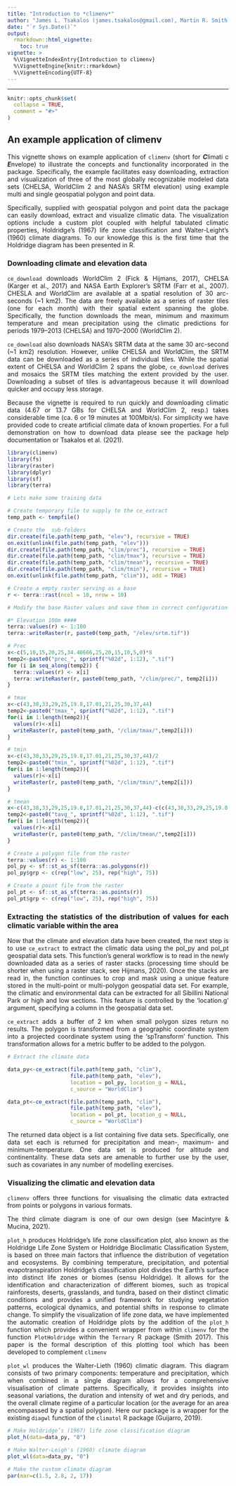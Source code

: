 ```yaml
---
title: "Introduction to *climenv*"
author: "James L. Tsakalos (james.tsakalos@gmail.com), Martin R. Smith, Frederico Luebert, Ladislav Mucina"
date: "`r Sys.Date()`"
output:
  rmarkdown::html_vignette:
    toc: true
vignette: >
  %\VignetteIndexEntry{Introduction to climenv}
  %\VignetteEngine{knitr::rmarkdown}
  %\VignetteEncoding{UTF-8}
---
```


```{=html}
<style>
body {
text-align: justify}
</style>
```

------------------------------------------------------------------------

```r
knitr::opts_chunk$set(
  collapse = TRUE,
  comment = "#>"
)
```

## An example application of climenv

This vignette shows on example application of `climenv` (short for ***C***limati
c ***E***nvelope) to illustrate the concepts and functionality incorporated in
the package. Specifically, the example facilitates easy downloading, extraction
and visualization of three of the most globally recognizable modeled data sets
(CHELSA, WorldClim 2 and NASA’s SRTM elevation) using example multi and single
geospatial polygon and point data.

Specifically, supplied with geospatial polygon and point data the package can
easily download, extract and visualize climatic data. The visualization options
include a custom plot coupled with helpful tabulated climatic properties,
Holdridge's (1967) life zone classification and Walter-Leight's (1960)
climate diagrams. To our knowledge this is the first time that the Holdridge 
diagram has been presented in R.

### Downloading climate and elevation data

`ce_download` downloads WorldClim 2 (Fick & Hijmans, 2017), CHELSA (Karger et 
al., 2017) and NASA Earth Explorer's SRTM (Farr et al., 2007). CHESLA and 
WorldClim are available at a spatial resolution of 30 arc-seconds (~1 km2). The 
data are freely available as a series of raster tiles (one for each month) with 
their spatial extent spanning the globe. Specifically, the function downloads 
the mean, minimum and maximum temperature and mean precipitation using the 
climatic predictions for periods 1979–2013 (CHELSA) and 1970–2000 (WorldClim 2). 

`ce_download` also downloads NASA's SRTM data at the same 30 arc-second
(~1 km2) resolution. However, unlike CHELSA and WorldClim, the SRTM data can be
downloaded as a series of individual tiles. While the spatial extent of CHELSA
and WorldClim 2 spans the globe, `ce_download` derives and mosaics the SRTM
tiles matching the extent provided by the user. Downloading a subset of tiles
is advantageous because it will download quicker and occupy less storage.

Because the vignette is required to run quickly and downloading climatic data
(4.67 or 13.7 GBs for CHELSA and WorldClim 2, resp.) takes considerable time
(ca. 6 or 19 minutes at 100Mbit/s). For simplicity we have provided code to
create artificial climate data of known properties. For a full demonstration on
how to download data please see the package help documentation or Tsakalos
et al. (2021). 

```r
library(climenv)
library(fs)
library(raster)
library(dplyr)
library(sf)
library(terra)
```

```r
# Lets make some training data

# Create temporary file to supply to the ce_extract
temp_path <- tempfile()

# Create the  sub-folders
dir.create(file.path(temp_path, "elev"), recursive = TRUE)
on.exit(unlink(file.path(temp_path, "elev")))
dir.create(file.path(temp_path, "clim/prec"), recursive = TRUE)
dir.create(file.path(temp_path, "clim/tmax"), recursive = TRUE)
dir.create(file.path(temp_path, "clim/tmean"), recursive = TRUE)
dir.create(file.path(temp_path, "clim/tmin"), recursive = TRUE)
on.exit(unlink(file.path(temp_path, "clim")), add = TRUE)

# Create a empty raster serving as a base
r <- terra::rast(ncol = 10, nrow = 10)

# Modify the base Raster values and save them in correct configuration

#* Elevation 100m ####
terra::values(r) <- 1:100
terra::writeRaster(r, paste0(temp_path, "/elev/srtm.tif"))

# Prec
x<-c(5,10,15,20,25,34.40666,25,20,15,10,5,0)*8
temp2<-paste0("prec_", sprintf("%02d", 1:12), ".tif")
for (i in seq_along(temp2)) {
  terra::values(r) <- x[i]
  terra::writeRaster(r, paste0(temp_path, "/clim/prec/", temp2[i]))
}

# tmax
x<-c(43,38,33,29,25,19.8,17.01,21,25,30,37,44)
temp2<-paste0("tmax_", sprintf("%02d", 1:12), ".tif")
for(i in 1:length(temp2)){
  values(r)<-x[i]
  writeRaster(r, paste0(temp_path, "/clim/tmax/",temp2[i]))
}

# tmin
x<-c(43,38,33,29,25,19.8,17.01,21,25,30,37,44)/2
temp2<-paste0("tmin_", sprintf("%02d", 1:12), ".tif")
for(i in 1:length(temp2)){
  values(r)<-x[i]
  writeRaster(r, paste0(temp_path, "/clim/tmin/",temp2[i]))
}

# tmean
x<-c(43,38,33,29,25,19.8,17.01,21,25,30,37,44)-c(c(43,38,33,29,25,19.8,17.01,21,25,30,37,44)/2)/2
temp2<-paste0("tavg_", sprintf("%02d", 1:12), ".tif")
for(i in 1:length(temp2)){
  values(r)<-x[i]
  writeRaster(r, paste0(temp_path, "/clim/tmean/",temp2[i]))
}

# Create a polygon file from the raster
terra::values(r) <- 1:100
pol_py <- sf::st_as_sf(terra::as.polygons(r))
pol_py$grp <- c(rep("low", 25), rep("high", 75))

# Create a point file from the raster
pol_pt <- sf::st_as_sf(terra::as.points(r))
pol_pt$grp <- c(rep("low", 25), rep("high", 75))

```

### Extracting the statistics of the distribution of values for each climatic variable within the area

Now that the climate and elevation data have been created, the next step is to
use `ce_extract` to extract the climatic data using the pol_py and 
pol_pt geospatial data sets. This function's general workflow is to read in the
newly downloaded data as a series of raster stacks (processing time should be
shorter when using a raster stack, see Hijmans, 2020). Once the stacks are read
in, the function continues to crop and mask using a unique feature stored in the
multi-point or multi-polygon geospatial data set. For example, the climatic
and environmental data can be extracted for all Sibillini National Park or high
and low sections. This feature is controlled by the 'location.g' argument,
specifying a column in the geospatial data set.

`ce_extract` adds a buffer of 2 km when small polygon sizes return no
results. The polygon is transformed from a geographic coordinate system into
a projected coordinate system using the 'spTransform' function. This
transformation allows for a metric buffer to be added to the polygon.

```r
# Extract the climate data

data_py<-ce_extract(file.path(temp_path, "clim"),
                    file.path(temp_path, "elev"),
                    location = pol_py, location_g = NULL,
                    c_source = "WorldClim")

data_pt<-ce_extract(file.path(temp_path, "clim"),
                    file.path(temp_path, "elev"),
                    location = pol_pt, location_g = NULL,
                    c_source = "WorldClim")
```

The returned data object is a list containing five data sets. Specifically, one 
data set each is returned for precipitation and  mean-, maximum- and 
minimum-temperature. One data set is produced for altitude and continentality. 
These data sets are amenable to further use by the user, such as covariates in 
any number of modelling exercises. 

### Visualizing the climatic and elevation data

`climenv` offers three functions for visualising the climatic data extracted 
from points or polygons in various formats.

The third climate diagram is one of 
our own design (see Macintyre & Mucina, 2021).

`plot_h` produces Holdridge's life zone classification plot, also known as the 
Holdridge Life Zone System or Holdridge Bioclimatic Classification System, is 
based on three main factors that influence the distribution of vegetation and 
ecosystems. By combining temperature, precipitation, and potential 
evapotranspiration Holdridge’s classification plot divides the Earth’s surface
into distinct life zones or biomes (sensu Holdridge). It allows for the 
identification and characterization of different biomes, such as tropical 
rainforests, deserts, grasslands, and tundra, based on their distinct climatic 
conditions and provides a unified framework for studying vegetation patterns, 
ecological dynamics, and potential shifts in response to climate change. To 
simplify the visualization of life zone data, we have implemented the automatic 
creation of Holdridge plots by the addition of the `plot_h` function which 
provides a convenient wrapper from within `climenv` for the function 
`PlotHoldridge` within the `Ternary` R package (Smith 2017). This paper is the 
formal description of this plotting tool which has been developed to complement 
`climenv`

`plot_wl` produces the Walter-Lieth (1960) climatic diagram. This diagram
consists of two primary components: temperature and precipitation, which when 
combined in a single diagram allows for a comprehensive visualisation of 
climate patterns. Specifically, it provides insights into seasonal variations, 
the duration and intensity of wet and dry periods, and the overall climate 
regime of a particular location (or the average for an area encompassed by a 
spatial polygon). Here our package is a wrapper for the existing `diagwl` 
function of the `climatol` R package (Guijarro, 2019).


```r
# Make Holdridge’s (1967) life zone classification diagram
plot_h(data=data_py, "0")
```
```r
# Make Walter-Leigh's (1960) climate diagram
plot_wl(data=data_py, "0")
```
```r
# Make the custom climate diagram
par(mar=c(1.5, 2.8, 2, 17))

```
